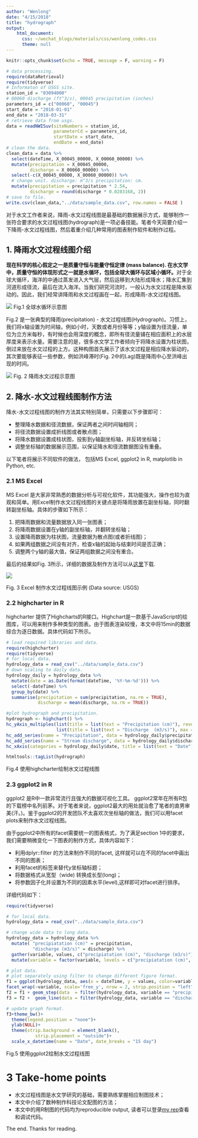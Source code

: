 ```yaml
---
author: "Wenlong"
date: "4/15/2018"
title: "hydrograph"
output:
    html_document:
      css: ~/wechat_blogs/materials/css/wenlong_codes.css
      theme: null
---
```


```r
knitr::opts_chunk$set(echo = TRUE, message = F, warning = F)
```

```r
# data processing.
require(dataRetrieval)
require(tidyverse)
# Informaton of USGS site.
station_id = "03094000"
# 00060 discharge (ft^3/s), 00045 precipitation (inches)
parameters_id = c("00060", "00045") 
start_date = "2018-01-01"
end_date = "2018-03-31"
# retrieve data from usgs.
data = readNWISuv(siteNumbers = station_id,
                  parameterCd = parameters_id,
                  startDate = start_date,
                  endDate = end_date)
# clean the data.
clean_data = data %>% 
  select(dateTime, X_00045_00000, X_00060_00000) %>% 
  mutate(precipitation = X_00045_00000,
         discharge = X_00060_00000) %>% 
  select(-c(X_00045_00000, X_00060_00000)) %>% 
  # change unit. discharge: m^3/s precipitation: cm.
  mutate(precipitation = precipitation * 2.54,
         discharge = round(discharge * 0.0283168, 2))
# save to file. 
write.csv(clean_data,"../data/sample_data.csv", row.names = FALSE )
```

对于水文工作者来说，降雨-水文过程线图是最基础的数据展示方式，能够制作一张符合要求的水文过程线图(hydrograph)是一项必备技能。笔者今天简要介绍一下降雨-水文过程线图，然后着重介绍几种常用的图表制作软件和制作过程。

## 1. 降雨水文过程线图介绍

**现在科学的核心假定之一是质量守恒与能量守恒定律 (mass balance).  在水文学中，质量守恒的体现形式之一就是水循环，包括全球大循环与区域小循环。**对于全球大循环，海洋的中通过蒸发进入大气层，然后运移到大陆形成降水；降水汇集到河道形成径流，最后在流入海洋。当我们研究河流时，一般认为水文过程是降水驱动的。因此，我们经常讲降雨和水文过程画在一起，形成降雨-水文过程线图。

![](http://map.ps123.net/world/UploadFile/201503/2015031023542662.jpg)
Fig.1 全球水循环示意图

Fig.2 是一张典型的降雨(precipitation) - 水文过程线图(Hydrograph)。习惯上，我们将x轴设置为时间轴，例如小时，天数或者月份等等；y轴设置为径流量，单位为立方米每秒，有时候也会用深度的概念，即所有径流量铺在相应面积上的水层厚度来表示水量。需要注意的是，很多水文学工作者倾向于将降水设置为柱状图，倒过来放在水文过程的上方。这种构图首先展示了该水文过程是相应降水驱动的，其次要能够表征一些参数，例如洪峰滞时(Fig. 2中的Lag)既是降雨中心至洪峰出现的时间。

![](http://4.bp.blogspot.com/-52kbcyXSmpI/T4iEqMFMoQI/AAAAAAAACIo/HK-p4Orgy3U/s1600/storm_1.gif)
Fig. 2 降雨水文过程示意图

## 2. 降水-水文过程线图制作方法

降水-水文过程线图的制作方法其实特别简单，只需要以下步骤即可：

* 整理降水数据和径流数据，保证两者之间时间轴相同；
* 将径流数据设置成折线图或者散点图；
* 将降水数据设置成柱状图，投影到y轴副坐标轴，并反转坐标轴；
* 调整坐标轴的数据展示范围，以保证降水和径流数据图没有重叠。

以下笔者将展示不同软件的做法， 包括MS Excel, ggplot2 in R, matplotlib in Python, etc.

### 2.1 MS Excel

MS Excel 是大家非常熟悉的数据分析与可视化软件，其功能强大，操作也较为直观和简单。用Excel制作水文过程线图的关键点是将降雨放置在副坐标轴，同时翻转副坐标轴。具体的步骤如下所示：

1. 把降雨数据和流量数据放入同一张图表；
2. 将降雨数据设置在y轴的副坐标轴，并翻转坐标轴；
3. 设置降雨数据为柱状图，流量数据为散点图(或者折线图)；
4. 如果两组数据之间没有对齐，检查x轴的起始与结束时间是否正确；
5. 调整两个y轴的最大值，保证两组数据之间没有重合。

最后的结果如Fig. 3所示，详细的数据及制作方法可以从[这里](https://github.com/wenlong-liu/wechat_blogs/blob/master/data/sample_data.xlsx)下载.

![](https://github.com/wenlong-liu/wechat_blogs/blob/master/materials/hydrograph.png?raw=true)

Fig. 3 Excel 制作水文过程线图示例 (Data source: USGS)

### 2.2 highcharter in R

highcharter 提供了Highcharts的R接口。Highchart是一款基于JavaScript的绘图库，可以用来制作多种类型的图表。由于图表渲染较慢，本文中将15min的数据综合为逐日数据。具体代码如下所示。


```r
# load required libraries and data.
require(highcharter)
require(tidyverse)
# for local data.
hydrology_data = read_csv("../data/sample_data.csv")
# down scaling to daily data.
hydrology_daily = hydrology_data %>% 
  mutate(date = as.Date(format(dateTime, '%Y-%m-%d'))) %>% 
  select(-dateTime) %>% 
  group_by(date) %>% 
  summarise(precipitation = sum(precipitation, na.rm = TRUE),
            discharge = mean(discharge, na.rm = TRUE)) 

#plot hydrograph and precipitation.  
hydrograph <- highchart() %>% 
hc_yAxis_multiples(list(title = list(text = "Precipitation (cm)"), reversed = TRUE, opposite = TRUE, max = 10), 
                   list(title = list(text = "Discharge  (m3/s)"), max = 200)) %>% 
hc_add_series(name = "Precipitation", data = hydrology_daily$precipitation, type = "column" ) %>% 
hc_add_series(name = "Stream discharge", data = hydrology_daily$discharge, type = "spline", yAxis = 1) %>%
hc_xAxis(categories = hydrology_daily$date, title = list(text = "Date"))

htmltools::tagList(hydrograph)

```

Fig.4 使用highcharter绘制水文过程线图

### 2.3 ggplot2 in R

ggplot2 是R中一款非常流行且强大的数据可视化工具。 ggplot2常年在所有R包的下载榜中名列前茅。对于笔者来说，ggplot2最大的用处就治愈了笔者的直男审美(汗。)。鉴于ggplot2的开发团队不太喜欢次坐标轴的做法，我们可以用facet plots来制作水文过程线图。

由于ggplot2中所有的facet需要统一的图表格式，为了满足section 1中的要求，我们需要稍微变化一下图表的制作方式，具体内容如下：

* 利用dplyr::filter 的方法来制作不同的facet, 这样就可以在不同的facet中画出不同的图表；
* 利用facet的标签来替代y坐标轴标题；
* 将数据格式从宽型（wide) 转换成长型(long)；
* 将参数因子化并设置为不同的因素水平(level),这样即可对facet进行排序。

详细代码如下：

```r
require(tidyverse)

# for local data.
hydrology_data = read_csv("../data/sample_data.csv")

# change wide data to long data.
hydrology_data = hydrology_data %>% 
  mutate( "precipiatation (cm)" = precipitation,
          "discharge (m3/s)" = discharge) %>% 
  gather(variable, values, c("precipiatation (cm)", "discharge (m3/s)")) %>% 
  mutate(variable = factor(variable, levels = c("precipiatation (cm)", "discharge (m3/s)")))

# plot data.
# plot separately using filter to change different figure format.
f1 = ggplot(hydrology_data, aes(x = dateTime, y = values, color=variable))+
facet_wrap(~variable, scale='free_y', nrow = 2, strip.position = "left")
f2 = f1 + geom_step(data  = filter(hydrology_data, variable == "precipiatation (cm)"))
f3 = f2 +  geom_line(data = filter(hydrology_data, variable == "discharge (m3/s)"))

# update graph format.
f3+theme_bw()+
  theme(legend.position = "none")+
  ylab(NULL)+
  theme(strip.background = element_blank(),
           strip.placement = "outside")+
  scale_x_datetime(name = "Date", date_breaks = "15 day")

```

Fig.5 使用ggplot2绘制水文过程线图

# 3 Take-home points

* 水文过程线图是水文学研究的基础，需要熟练掌握相应制图技术；
* 本文中介绍了数种制作科技论文配图的方法；
* 本文中的用R制图的代码均为reproducible output, 读者可以登录[my rep](https://github.com/wenlong-liu/wechat_blogs)查看和调试代码。

The end. Thanks for reading.













